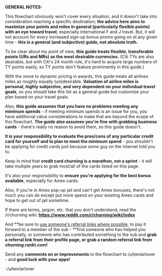 **GENERAL NOTES:**

This flowchart obviously won't cover every situation, and it doesn't take into consideration reaching a specific destination; **the advice here aims to maximize your points and miles in general (particularly flexible points) with an eye toward travel**, especially international F and J travel. But, it will not account for every increased sign-up bonus promo going on at any given time - **this is a general (and subjective) guide, not absolute truth.**

To be clear about my point of view, **this guide treats flexible, transferable points (URs and MRs) as the most desirable currencies.** (Citi TYs are also desirable, but with Citi's 24 month rule, it's hard to acquire large numbers of TY points easily, so TY points don't feature prominently in this guide.)

With the move to dynamic pricing in awards, this guide treats all airlines miles as roughly equally (un)desirable. **Valuation of airline miles is personal, highly subjective, and very dependent on your individual travel goals**, so you should take this list as a general guide but customize your plan based on your travel goals.

Also, **this guide assumes that you have no problems meeting any minimum spends** - if meeting minimum spends is an issue for you, you have additional value considerations to make that are beyond the scope of this flowchart. **The guide also assumes you're fine with grabbing business cards** - there's really no reason to avoid them, so this guide doesn't.

**It is your responsibility to evaluate the pros/cons of any particular credit card for yourself and to plan to meet the minimum spend** - you shouldn't be applying for credit cards just because some guy on the internet told you to.

Keep in mind that **credit card churning is a marathon, not a sprint** - it will take multiple years to grab most/all of the cards listed on this page.

It's also your responsibility to **ensure you're applying for the best bonus available**, especially for Amex cards.

Also, if you're in Amex pop-up jail and can't get Amex bonuses, there's not much you can do except put more spend on your existing Amex cards and hope to get out of jail sometime.

If there are terms, jargon, etc. that you don't understand, read the /r/churning wiki: **https://www.reddit.com/r/churning/wiki/index**

And **be sure to <u>use someone's referral links where possible</u>, to pay it forward to a member of the sub - **find someone who has helped you personally, or someone who has contributed something to the sub and **grab a referral link from their profile page, or grab a random referral link from churning.rankt.com!**

Send any **comments on or improvements** to the flowchart to /u/kevlarlover - and **good luck with your apps!**

-/u/kevlarlover
